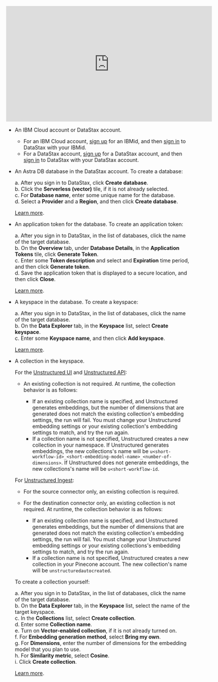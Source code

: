 <iframe
width="560"
height="315"
src="https://www.youtube.com/embed/PMs1iwL52aM"
title="YouTube video player"
frameborder="0"
allow="accelerometer; autoplay; clipboard-write; encrypted-media; gyroscope; picture-in-picture"
allowfullscreen
></iframe>

- An IBM Cloud account or DataStax account.

  - For an IBM Cloud account, [sign up](https://cloud.ibm.com/registration) for an IBMid, and then [sign in](https://accounts.datastax.com/session-service/v1/login) to DataStax with your IBMid.
  - For a DataStax account, [sign up](https://astra.datastax.com/signup) for a DataStax account, and then [sign in](https://accounts.datastax.com/session-service/v1/login) to DataStax with your DataStax account.

- An Astra DB database in the DataStax account. To create a database:

  a. After you sign in to DataStax, click **Create database**.<br/>
  b. Click the **Serverless (vector)** tile, if it is not already selected.<br/>
  c. For **Database name**, enter some unique name for the database.<br/>
  d. Select a **Provider** and a **Region**, and then click **Create database**.<br/>
  
  [Learn more](https://docs.datastax.com/en/astra-db-classic/databases/manage-create.html).

- An application token for the database. To create an application token:

  a. After you sign in to DataStax, in the list of databases, click the name of the target database.<br/>
  b. On the **Overview** tab, under **Database Details**, in the **Application Tokens** tile, click **Generate Token**.<br/>
  c. Enter some **Token description** and select and **Expiration** time period, and then click **Generate token**.<br/>
  d. Save the application token that is displayed to a secure location, and then click **Close**.<br/>

  [Learn more](https://docs.datastax.com/en/astra-db-serverless/administration/manage-application-tokens.html).

- A keyspace in the database. To create a keyspace:

  a. After you sign in to DataStax, in the list of databases, click the name of the target database.<br/>
  b. On the **Data Explorer** tab, in the **Keyspace** list, select **Create keyspace**.<br/>
  c. Enter some **Keyspace name**, and then click **Add keyspace**.<br/>

  [Learn more](https://docs.datastax.com/en/astra-db-serverless/databases/manage-keyspaces.html#keyspaces).

- A collection in the keyspace.

  For the [Unstructured UI](/ui/overview) and [Unstructured API](/api-reference/overview):

  - An existing collection is not required. At runtime, the collection behavior is as follows:
  
    - If an existing collection name is specified, and Unstructured generates embeddings, 
      but the number of dimensions that are generated does not match the existing collection's embedding settings, the run will fail. 
      You must change your Unstructured embedding settings or your existing collection's embedding settings to match, and try the run again.
    - If a collection name is not specified, Unstructured creates a new collection in your namespace. If Unstructured generates embeddings, 
      the new collections's name will be `u<short-workflow-id>_<short-embedding-model-name>_<number-of-dimensions>`. 
      If Unstructured does not generate embeddings, the new collections's name will be `u<short-workflow-id`.

  For [Unstructured Ingest](/open-source/ingestion/overview):

  - For the source connector only, an existing collection is required.
  - For the destination connector only, an existing collection is not required. At runtime, the collection behavior is as follows:
  
    - If an existing collection name is specified, and Unstructured generates embeddings, 
      but the number of dimensions that are generated does not match the existing collection's embedding settings, the run will fail. 
      You must change your Unstructured embedding settings or your existing collections's embedding settings to match, and try the run again. 
    - If a collection name is not specified, Unstructured creates a new collection in your Pinecone account. The new collection's name will be `unstructuredautocreated`.

  To create a collection yourself:

  a. After you sign in to DataStax, in the list of databases, click the name of the target database.<br/>
  b. On the **Data Explorer** tab, in the **Keyspace** list, select the name of the target keyspace.<br/>
  c. In the **Collections** list, select **Create collection**.<br/>
  d. Enter some **Collection name**.<br/>
  e. Turn on **Vector-enabled collection**, if it is not already turned on.<br/>
  f. For **Embedding generation method**, select **Bring my own**.<br/>
  g. For **Dimensions**, enter the number of dimensions for the embedding model that you plan to use.<br/>
  h. For **Similarity metric**, select **Cosine**.<br/>
  i. Click **Create collection**.<br/>

  [Learn more](https://docs.datastax.com/en/astra-db-serverless/databases/manage-collections.html#create-collection).